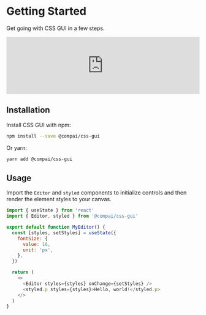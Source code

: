 

<Container>

# Getting Started

<FirstParagraph>

Get going with CSS GUI in a few steps.

</FirstParagraph>

<iframe width="100%" style={{ marginBottom: '2rem', aspectRatio: '16 / 9'}} src="https://www.youtube.com/embed/b6J2TGyDYc0" title="YouTube video player" frameborder="0" allow="accelerometer; autoplay; clipboard-write; encrypted-media; gyroscope; picture-in-picture" allowfullscreen></iframe>


## Installation

Install CSS GUI with npm:

```sh
npm install --save @compai/css-gui
```

Or yarn:

```sh
yarn add @compai/css-gui
```

## Usage

Import the `Editor` and `styled` components to initialize controls
and then render the element styles to your canvas.

```js
import { useState } from 'react'
import { Editor, styled } from '@compai/css-gui'

export default function MyEditor() {
  const [styles, setStyles] = useState({
    fontSize: {
      value: 16,
      unit: 'px',
    },
  })

  return (
    <>
      <Editor styles={styles} onChange={setStyles} />
      <styled.p styles={styles}>Hello, world!</styled.p>
    </>
  )
}
```

</Container>
